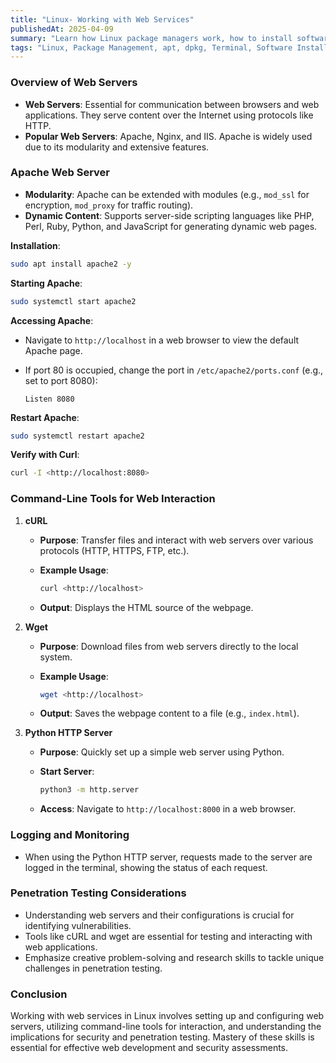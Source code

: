 ```yaml
---
title: "Linux- Working with Web Services"
publishedAt: 2025-04-09
summary: "Learn how Linux package managers work, how to install software, and manage dependencies with apt, dpkg, and more."
tags: "Linux, Package Management, apt, dpkg, Terminal, Software Installation"
---
```



### Overview of Web Servers

- **Web Servers**: Essential for communication between browsers and web applications. They serve content over the Internet using protocols like HTTP.
- **Popular Web Servers**: Apache, Nginx, and IIS. Apache is widely used due to its modularity and extensive features.

### Apache Web Server

- **Modularity**: Apache can be extended with modules (e.g., `mod_ssl` for encryption, `mod_proxy` for traffic routing).
- **Dynamic Content**: Supports server-side scripting languages like PHP, Perl, Ruby, Python, and JavaScript for generating dynamic web pages.

**Installation**:

```bash
sudo apt install apache2 -y

```

**Starting Apache**:

```bash
sudo systemctl start apache2

```

**Accessing Apache**:

- Navigate to `http://localhost` in a web browser to view the default Apache page.
- If port 80 is occupied, change the port in `/etc/apache2/ports.conf` (e.g., set to port 8080):
    
    ```
    Listen 8080
    
    ```
    

**Restart Apache**:

```bash
sudo systemctl restart apache2

```

**Verify with Curl**:

```bash
curl -I <http://localhost:8080>

```

### Command-Line Tools for Web Interaction

1. **cURL**
    - **Purpose**: Transfer files and interact with web servers over various protocols (HTTP, HTTPS, FTP, etc.).
    - **Example Usage**:
        
        ```bash
        curl <http://localhost>
        
        ```
        
    - **Output**: Displays the HTML source of the webpage.
2. **Wget**
    - **Purpose**: Download files from web servers directly to the local system.
    - **Example Usage**:
        
        ```bash
        wget <http://localhost>
        
        ```
        
    - **Output**: Saves the webpage content to a file (e.g., `index.html`).
3. **Python HTTP Server**
    - **Purpose**: Quickly set up a simple web server using Python.
    - **Start Server**:
        
        ```bash
        python3 -m http.server
        
        ```
        
    - **Access**: Navigate to `http://localhost:8000` in a web browser.

### Logging and Monitoring

- When using the Python HTTP server, requests made to the server are logged in the terminal, showing the status of each request.

### Penetration Testing Considerations

- Understanding web servers and their configurations is crucial for identifying vulnerabilities.
- Tools like cURL and wget are essential for testing and interacting with web applications.
- Emphasize creative problem-solving and research skills to tackle unique challenges in penetration testing.

### Conclusion

Working with web services in Linux involves setting up and configuring web servers, utilizing command-line tools for interaction, and understanding the implications for security and penetration testing. Mastery of these skills is essential for effective web development and security assessments.